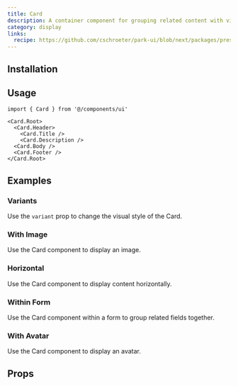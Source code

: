 ```yaml
---
title: Card
description: A container component for grouping related content with visual boundaries.
category: display
links:
  recipe: https://github.com/cschroeter/park-ui/blob/next/packages/preset/src/recipes/card.ts
---
```


<ComponentExample name="basic" />

## Installation

<InstallationGuide />

## Usage

```tsx
import { Card } from '@/components/ui'
```

```tsx
<Card.Root>
  <Card.Header>
    <Card.Title />
    <Card.Description />
  <Card.Body />
  <Card.Footer />
</Card.Root>
```

## Examples

### Variants

Use the `variant` prop to change the visual style of the Card.

<ComponentExample name="variants" />

### With Image

Use the Card component to display an image.

<ComponentExample name="image" />

### Horizontal

Use the Card component to display content horizontally.

<ComponentExample name="horizontal" />

### Within Form

Use the Card component within a form to group related fields together.

<ComponentExample name="form" />

### With Avatar

Use the Card component to display an avatar.

<ComponentExample name="avatar" />

## Props

<PropsTable />
